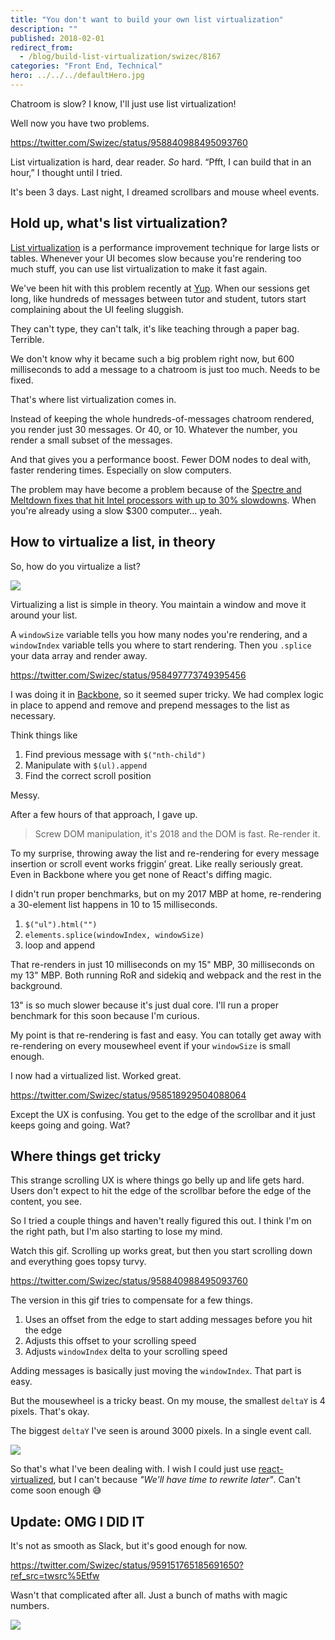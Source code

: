 ```yaml
---
title: "You don't want to build your own list virtualization"
description: ""
published: 2018-02-01
redirect_from:
  - /blog/build-list-virtualization/swizec/8167
categories: "Front End, Technical"
hero: ../../../defaultHero.jpg
---
```


Chatroom is slow? I know, I'll just use list virtualization!

Well now you have two problems.

https://twitter.com/Swizec/status/958840988495093760

List virtualization is hard, dear reader. _So_ hard. “Pfft, I can build that in an hour,” I thought until I tried.

It's been 3 days. Last night, I dreamed scrollbars and mouse wheel events.

## Hold up, what's list virtualization?

[List virtualization](https://www.google.com/search?q=list+virtualization&oq=list+virtualization&aqs=chrome..69i57j0l5.2398j0j1&sourceid=chrome&ie=UTF-8) is a performance improvement technique for large lists or tables. Whenever your UI becomes slow because you're rendering too much stuff, you can use list virtualization to make it fast again.

We've been hit with this problem recently at [Yup](https://www.yup.com). When our sessions get long, like hundreds of messages between tutor and student, tutors start complaining about the UI feeling sluggish.

They can't type, they can't talk, it's like teaching through a paper bag. Terrible.

We don't know why it became such a big problem right now, but 600 milliseconds to add a message to a chatroom is just too much. Needs to be fixed.

That's where list virtualization comes in.

Instead of keeping the whole hundreds-of-messages chatroom rendered, you render just 30 messages. Or 40, or 10. Whatever the number, you render a small subset of the messages.

And that gives you a performance boost. Fewer DOM nodes to deal with, faster rendering times. Especially on slow computers.

The problem may have become a problem because of the [Spectre and Meltdown fixes that hit Intel processors with up to 30% slowdowns](https://techcrunch.com/2018/01/03/a-major-kernel-vulnerability-is-going-to-slow-down-all-intel-processors-2/). When you're already using a slow $300 computer… yeah.

## How to virtualize a list, in theory

So, how do you virtualize a list?

![](https://swizec.com/wp-content/uploads/2018/02/Image-uploaded-from-iOS-1-1-1024x768.jpg)

Virtualizing a list is simple in theory. You maintain a window and move it around your list.

A `windowSize` variable tells you how many nodes you're rendering, and a `windowIndex` variable tells you where to start rendering. Then you `.splice` your data array and render away.

https://twitter.com/Swizec/status/958497773749395456

I was doing it in [Backbone](http://backbonejs.org/), so it seemed super tricky. We had complex logic in place to append and remove and prepend messages to the list as necessary.

Think things like

1.  Find previous message with `$("nth-child")`
2.  Manipulate with `$(ul).append`
3.  Find the correct scroll position

Messy.

After a few hours of that approach, I gave up.

> Screw DOM manipulation, it's 2018 and the DOM is fast. Re-render it.

To my surprise, throwing away the list and re-rendering for every message insertion or scroll event works friggin’ great. Like really seriously great. Even in Backbone where you get none of React's diffing magic.

I didn't run proper benchmarks, but on my 2017 MBP at home, re-rendering a 30-element list happens in 10 to 15 milliseconds.

1.  `$("ul").html("")`
2.  `elements.splice(windowIndex, windowSize)`
3.  loop and append

That re-renders in just 10 milliseconds on my 15" MBP, 30 milliseconds on my 13" MBP. Both running RoR and sidekiq and webpack and the rest in the background.

13" is so much slower because it's just dual core. I'll run a proper benchmark for this soon because I'm curious.

My point is that re-rendering is fast and easy. You can totally get away with re-rendering on every mousewheel event if your `windowSize` is small enough.

I now had a virtualized list. Worked great.

https://twitter.com/Swizec/status/958518929504088064

Except the UX is confusing. You get to the edge of the scrollbar and it just keeps going and going. Wat?

## Where things get tricky

This strange scrolling UX is where things go belly up and life gets hard. Users don't expect to hit the edge of the scrollbar before the edge of the content, you see.

So I tried a couple things and haven't really figured this out. I think I'm on the right path, but I'm also starting to lose my mind.

Watch this gif. Scrolling up works great, but then you start scrolling down and everything goes topsy turvy.

https://twitter.com/Swizec/status/958840988495093760

The version in this gif tries to compensate for a few things.

1.  Uses an offset from the edge to start adding messages before you hit the edge
2.  Adjusts this offset to your scrolling speed
3.  Adjusts `windowIndex` delta to your scrolling speed

Adding messages is basically just moving the `windowIndex`. That part is easy.

But the mousewheel is a tricky beast. On my mouse, the smallest `deltaY` is 4 pixels. That's okay.

The biggest `deltaY` I've seen is around 3000 pixels. In a single event call.

![](./img/media-xT0xeJpnrWC4XWblEk-giphy.gif)

So that's what I've been dealing with. I wish I could just use [react-virtualized](https://github.com/bvaughn/react-virtualized), but I can't because _"We'll have time to rewrite later"_. Can't come soon enough 😅

## Update: OMG I DID IT

It's not as smooth as Slack, but it's good enough for now.

https://twitter.com/Swizec/status/959151765185691650?ref_src=twsrc%5Etfw

Wasn't that complicated after all. Just a bunch of maths with magic numbers.

![](https://swizec.com/wp-content/uploads/2018/02/carbon-2-1024x1013.png)
